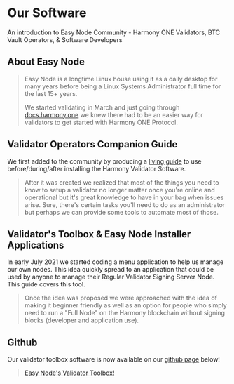 # Our Software
An introduction to Easy Node Community - Harmony ONE Validators, BTC Vault Operators, & Software Developers
## About Easy Node
> Easy Node is a longtime Linux house using it as a daily desktop for many years before being a Linux Systems Administrator full time for the last 15+ years.
> 
> We started validating in March and just going through [docs.harmony.one](https://docs.harmony.one) we knew there had to be an easier way for validators to get started with Harmony ONE Protocol.
## Validator Operators Companion Guide
We first added to the community by producing a [living guide](https://companion.easynode.one) to use before/during/after installing the Harmony Validator Software.
> After it was created we realized that most of the things you need to know to setup a validator no longer matter once you're online and operational but it's great knowledge to have in your bag when issues arise. Sure, there's certain tasks you'll need to do as an administrator but perhaps we can provide some tools to automate most of those.
## Validator's Toolbox & Easy Node Installer Applications
In early July 2021 we started coding a menu application to help us manage our own nodes. This idea quickly spread to an application that could be used by anyone to manage their Regular Validator Signing Server Node. This guide covers this tool.
> Once the idea was proposed we were approached with the idea of making it beginner friendly as well as an option for people who simply need to run a "Full Node" on the Harmony blockchain without signing blocks \(developer and application use\).
## Github
Our validator toolbox software is now available on our [github page](https://github.com/easy-node-one) below!
> [Easy Node\'s Validator Toolbox!](https://github.com/easy-node-one/validatortoolbox)